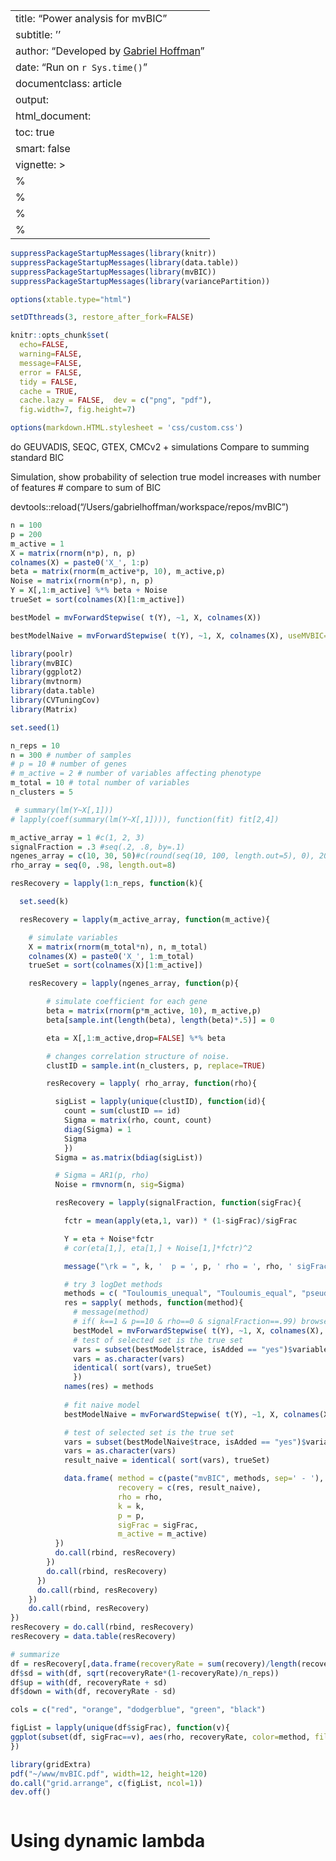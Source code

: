 
---
title: "Power analysis for mvBIC"
subtitle: ''
author: "Developed by [Gabriel Hoffman](http://gabrielhoffman.github.io/)"
date: "Run on `r Sys.time()`"
documentclass: article
output: 
  html_document:
  toc: true
  smart: false
vignette: >
  %\VignetteIndexEntry{Gene set enrichment from genomic intervals}
  %\VignetteEngine{knitr::rmarkdown}
  %\VignetteEncoding{UTF-8}
  %\usepackage[utf8]{inputenc}
---

<!--- 
# devtools::install_github('GabrielHoffman/pinnacle', auth_token='f74018151cf7c902b57aa023b2737190e9bc0400')

R CMD INSTALL -l $R_LIBS_USER ../

source ~/.bash_profile
cd /hpc/users/hoffmg01/build2/mvBIC/vignette
module load R/3.6.0 pandoc openssl boost git
git pull origin dev
alias R='R --quiet --no-save --no-restore-data'
R

# Sys.setenv(GITHUB_PAT = "f74018151cf7c902b57aa023b2737190e9bc0400")

devtools::reload("/Users/gabrielhoffman/workspace/repos/mvBIC")



rmarkdown::render("sims.Rmd", output_dir='./', intermediates_dir='./')



# run analysis
# cd /Users/gabrielhoffman/workspace/repos/mvBIC/vignettes
# cd /hpc/users/hoffmg01/build2/mvBIC/vignettes

# rm -fr sims_*
 --->

```r
suppressPackageStartupMessages(library(knitr))
suppressPackageStartupMessages(library(data.table))
suppressPackageStartupMessages(library(mvBIC))
suppressPackageStartupMessages(library(variancePartition))

options(xtable.type="html")

setDTthreads(3, restore_after_fork=FALSE)

knitr::opts_chunk$set(
  echo=FALSE,
  warning=FALSE,
  message=FALSE,
  error = FALSE,
  tidy = FALSE,
  cache = TRUE,
  cache.lazy = FALSE,  dev = c("png", "pdf"), 
  fig.width=7, fig.height=7)

options(markdown.HTML.stylesheet = 'css/custom.css')
```

do GEUVADIS, SEQC, GTEX, CMCv2 + simulations
Compare to summing standard BIC

Simulation, show probability of selection true model increases with number of features 
# compare to sum of BIC


devtools::reload("/Users/gabrielhoffman/workspace/repos/mvBIC")

```r
n = 100
p = 200
m_active = 1
X = matrix(rnorm(n*p), n, p)
colnames(X) = paste0('X_', 1:p)
beta = matrix(rnorm(m_active*p, 10), m_active,p)
Noise = matrix(rnorm(n*p), n, p)
Y = X[,1:m_active] %*% beta + Noise
trueSet = sort(colnames(X)[1:m_active])

bestModel = mvForwardStepwise( t(Y), ~1, X, colnames(X))

bestModelNaive = mvForwardStepwise( t(Y), ~1, X, colnames(X), useMVBIC=FALSE)
```


```r
library(poolr)
library(mvBIC)
library(ggplot2)
library(mvtnorm)
library(data.table)
library(CVTuningCov)
library(Matrix)

set.seed(1)

n_reps = 10   
n = 300 # number of samples
# p = 10 # number of genes
# m_active = 2 # number of variables affecting phenotype
m_total = 10 # total number of variables
n_clusters = 5

 # summary(lm(Y~X[,1]))
# lapply(coef(summary(lm(Y~X[,1]))), function(fit) fit[2,4])

m_active_array = 1 #c(1, 2, 3)
signalFraction = .3 #seq(.2, .8, by=.1)
ngenes_array = c(10, 30, 50)#c(round(seq(10, 100, length.out=5), 0), 200, 500)
rho_array = seq(0, .98, length.out=8)

resRecovery = lapply(1:n_reps, function(k){

  set.seed(k)

  resRecovery = lapply(m_active_array, function(m_active){

    # simulate variables
    X = matrix(rnorm(m_total*n), n, m_total)
    colnames(X) = paste0('X_', 1:m_total)
    trueSet = sort(colnames(X)[1:m_active])

    resRecovery = lapply(ngenes_array, function(p){

        # simulate coefficient for each gene
        beta = matrix(rnorm(p*m_active, 10), m_active,p)
        beta[sample.int(length(beta), length(beta)*.5)] = 0 

        eta = X[,1:m_active,drop=FALSE] %*% beta 

        # changes correlation structure of noise. 
        clustID = sample.int(n_clusters, p, replace=TRUE)

        resRecovery = lapply( rho_array, function(rho){

          sigList = lapply(unique(clustID), function(id){
            count = sum(clustID == id)                
            Sigma = matrix(rho, count, count)
            diag(Sigma) = 1
            Sigma
            })
          Sigma = as.matrix(bdiag(sigList))

          # Sigma = AR1(p, rho)
          Noise = rmvnorm(n, sig=Sigma)

          resRecovery = lapply(signalFraction, function(sigFrac){

            fctr = mean(apply(eta,1, var)) * (1-sigFrac)/sigFrac

            Y = eta + Noise*fctr
            # cor(eta[1,], eta[1,] + Noise[1,]*fctr)^2

            message("\rk = ", k, '  p = ', p, ' rho = ', rho, ' sigFrac =  ', sigFrac,  ' m_active = ', m_active, '        ')  

            # try 3 logDet methods
            methods = c( "Touloumis_unequal", "Touloumis_equal", "pseudodet")  #"Strimmer" 
            res = sapply( methods, function(method){
              # message(method)
              # if( k==1 & p==10 & rho==0 & signalFraction==.99) browser()
              bestModel = mvForwardStepwise( t(Y), ~1, X, colnames(X), verbose=FALSE, logDetMethod=method, deltaCutoff=5)
              # test of selected set is the true set
              vars = subset(bestModel$trace, isAdded == "yes")$variable
              vars = as.character(vars)
              identical( sort(vars), trueSet)
              })
            names(res) = methods
          
            # fit naive model
            bestModelNaive = mvForwardStepwise( t(Y), ~1, X, colnames(X), useMVBIC=FALSE, verbose=FALSE, deltaCutoff=5)

            # test of selected set is the true set
            vars = subset(bestModelNaive$trace, isAdded == "yes")$variable
            vars = as.character(vars)
            result_naive = identical( sort(vars), trueSet)

            data.frame( method = c(paste("mvBIC", methods, sep=' - '), 'naive'),
                        recovery = c(res, result_naive),
                        rho = rho,
                        k = k,
                        p = p,
                        sigFrac = sigFrac,
                        m_active = m_active)
          })
          do.call(rbind, resRecovery)
        })
        do.call(rbind, resRecovery)
      })
      do.call(rbind, resRecovery)
    })
    do.call(rbind, resRecovery)
})
resRecovery = do.call(rbind, resRecovery)
resRecovery = data.table(resRecovery)
```

```r
# summarize 
df = resRecovery[,data.frame(recoveryRate = sum(recovery)/length(recovery)),by=c('rho', 'p', 'sigFrac', 'm_active','method')]
df$sd = with(df, sqrt(recoveryRate*(1-recoveryRate)/n_reps))
df$up = with(df, recoveryRate + sd)
df$down = with(df, recoveryRate - sd)

cols = c("red", "orange", "dodgerblue", "green", "black")

figList = lapply(unique(df$sigFrac), function(v){
ggplot(subset(df, sigFrac==v), aes(rho, recoveryRate, color=method, fill=method)) + geom_ribbon(aes(ymin=down, ymax=up), alpha=.3, linetype=0) + geom_line() + geom_point() + scale_color_manual("Method", values = cols ) + scale_fill_manual("Method", values = cols ) + xlab(bquote(Correlation~(rho))) + ylab("Power to recover true model") + theme_bw() + theme(aspect.ratio=1) + ylim(0, 1) + facet_wrap(~m_active+p, ncol=length(ngenes_array)  ) + ggtitle(v)
})

library(gridExtra)
pdf("~/www/mvBIC.pdf", width=12, height=120)
do.call("grid.arrange", c(figList, ncol=1))
dev.off()



```

# Using dynamic lambda


<!---

# naive
mvBIC_fit( t(Y), ~ 1, X, useMVBIC=FALSE)
mvBIC_fit( t(Y), ~ X_1, X, useMVBIC=FALSE)

method = "Touloumis_unequal"
# method="Touloumis_equal"
res1 = mvBIC_fit( t(scale(Y)), ~ X_1 , X, logDetMethod=method)
res1@params
res2 = mvBIC_fit( t(scale(Y)), ~ 1, X, logDetMethod=method)
res2@params
res1-res2



residMatrix1 = t(residuals(lm(scale(Y) ~ X_1, data=as.data.frame(X))))
residMatrix2 = t(residuals(lm(scale(Y) ~ 1, data=as.data.frame(X))))

# sum(log(adjusted_eigen_values(residMatrix1, method="Touloumis_unequal")))
# sum(log(adjusted_eigen_values(residMatrix2, method="Touloumis_unequal")))

# sum(log(adjusted_eigen_values(residMatrix1, method="Touloumis_equal")))
# sum(log(adjusted_eigen_values(residMatrix2, method="Touloumis_equal")))

res1 = rlogDet( residMatrix1, method="Touloumis_unequal" )
res2 = rlogDet( residMatrix2, method="Touloumis_unequal" )
res1 - res2

resA = rlogDet( residMatrix1, method="Touloumis_equal" )
resB = rlogDet( residMatrix2, method="Touloumis_equal" )
resA - resB




mvBIC:::mvBIC_from_residuals( residMatrix1, 3, lambda=0.317 )
mvBIC:::mvBIC_from_residuals( residMatrix2, 2, lambda=0.317 )

rlogDet( residMatrix1, method="Touloumis_unequal" )
rlogDet( residMatrix2, method="Touloumis_unequal" )

rlogDet( residMatrix1, method="Touloumis_equal" )
rlogDet( residMatrix2, method="Touloumis_equal" )

rlogDet( residMatrix1, method="Str" )
rlogDet( residMatrix2, method="Str" )

rlogDet( residMatrix1, method="pseudo" )
rlogDet( residMatrix2, method="pseudo" )

d1 = svd(residMatrix1)$d^2 
d2 = svd(residMatrix2)$d^2 
# plot(d1, d2, log="xy")

a = sum(log(d1))
b = sum(log(d2))

v = sapply( 1:100, function(k){
  a = sum(log(d1[1:k]))
  b = sum(log(d2[1:k]))
  a-b
})
plot(v)





d1[1:3]
adjusted_eigen_values(residMatrix1, method="p")[1:3]


d1 = d1[1:99]
d2 = d2[1:99]

sum(log(d1))*100 - sum(log(d2))*100




res = shrinkcovmat.equal_lambda( residMatrix2 )
# lambda = res$lambda_hat
lambda = 0.3707678
ev_return = (1-lambda) * ev + lambda * res$nu_hat





library(denoiseR)

sig = estim_sigma(residMatrix1, method = "MAD")

res1 = optishrink( residMatrix1, sigma = sig, method = "ASYMPT", k=ncol(residMatrix1)-1)
sum(log(res1$singval^2))

res2 = optishrink( residMatrix2, sigma = sig, method = "ASYMPT", k=ncol(residMatrix1)-1)
sum(log(res2$singval^2))

plot(svd(residMatrix1)$d, svd(residMatrix2)$d)
plot(res1$singval[1:19], res2$singval[1:19])
abline(0,1, col="red")

# Compute delta BIC directly


res = optishrink( residMatrix1 - residMatrix2, method="ASYMPT")

d = svd(residMatrix1 - residMatrix2)$d
sum(2*log(d[1]))

d1 = svd(residMatrix1)$d^2
d2 = svd(residMatrix2)$d^2
adjusted_eigen_values( residMatrix1, method = "p")[1:3]


sum(log(d1)) - sum(log(d2)) 


C = tcrossprod(residMatrix2)
eigen(C)$values[1:4]

svd(residMatrix2)$d[1:4]^2






res = shrinkcovmat.identity(residMatrix1)
str(res)








bestModel = mvForwardStepwise( t(Y), ~1, X, colnames(X)[1:10])

method = "rlogDet"

a = mvBIC_fit(t(Y), ~ X_3 , X, verbose=TRUE, logDetMethod = method)
b = mvBIC_fit(t(Y), ~ X_10 + X_5 + X_9, X, verbose=TRUE, logDetMethod = method)
as.numeric(a - b)    


a = mvBIC_fit(t(svd(Y)$u), ~ X_3 , X, verbose=TRUE, logDetMethod = method)
b = mvBIC_fit(t(svd(Y)$u), ~ X_10 + X_5 + X_9, X, verbose=TRUE, logDetMethod = method)
as.numeric(a - b)    


a = mvBIC_fit(t(svd(Y)$u), ~ X_3 , X, verbose=TRUE, useMVBIC=FALSE, logDetMethod = method)
b = mvBIC_fit(t(svd(Y)$u), ~ X_10 + X_5 + X_9, X, verbose=TRUE, useMVBIC=FALSE, logDetMethod = method)
as.numeric(a - b)    




library(maotai)

n = 5
p = 10
Y = matrix(rnorm(n*p), n, p)

evalues = svd(Y)$d^2
sum(log(evalues[evalues > 1e-10]))

C = crossprod(Y)
evalues = eigen(C)$values
sum(log(evalues[evalues > 1e-10]))

log(pdeterminant(C))





n = 1000
p = 50
A = cor(matrix(rnorm(p*n),ncol=n))   # (n x n) matrix
k = as.double(Matrix::rankMatrix(A)) # rank of A


evalues = eigen(A)$values
pdet = sum(log(evalues[evalues > 1e-5]))

# smallest eigen-value
# (1-sqrt(n/p))^2
# evalues[p-1]

# x = p:n
# plot(x, (1-sqrt(n/x))^2)

# iterative computation
ntry = 11
del.vec = exp(-(1:ntry))
det.vec = rep(0,ntry)
for (i in 1:ntry){
  del = del.vec[i]
  # det.vec[i] = det(A+del*diag(n))/(del^(n-k))
  det.vec[i] = determinant(A+diag(del,n))$modulus[1] - (n-k)*log(del)
}

# visualize the results
opar <- par(no.readonly=TRUE)
plot(log(del.vec), det.vec, main=paste("true rank is ",k," out of ",n,sep=""),"b", xlab="iterations")
abline(h=pdet,col="red",lwd=1.2)
par(opar)


min(eigen(A+diag(del,n))$values)



finite sample size estimator for log det


n = 200

res = lapply( seq(20, 5*n, length.out=10), function(p){

  logDet = sapply(1:10, function(i){
    A = cor(matrix(rnorm(p*n),ncol=n))  
    determinant(A)$modulus[1]
    })
  data.frame(logDet, p)
})
res = do.call(rbind, res)

ggplot(res, aes(p, logDet)) + geom_point() + theme_bw()


library(corpcor)
library(HiDimDA)

n = 500
p = 30
X = matrix(rnorm(p*n),ncol=n)
A = cor(X)   # (n x n) matrix

res = ShrnkSigE( df=p-1, n, min(n,p-1), Sigma=A, Trgt = "Idntty")
res$Intst

evalues = eigen(A)$values
sum(log(evalues[evalues > 1e-10]))

sum(log(res$D))

sum(log(eigen(res)$values))

plot(eigen(A)$values, eigen(res)$values)

C = cov2cor(A)
ev = eigen(C)$values

get_lambda = function(ev, n, p){
  a = sum(ev^2) + sum(ev)^2
  b = n * sum(ev^2) + (p-n+1)/p * sum(ev)^2
  a / b
}
lambda = get_lambda(ev, n, p)

sum(log(ev*(1-lambda) + lambda))

sum(log(ev))


estimate.lambda(X)
 c = cor.shrink(X)
 attr(c, "lambda")



library(clusterGeneration)
library(mvtnorm)
library(corpcor)
library(HiDimDA)
library(TAS)
library(ShrinkCovMat)
library(ggplot2)
library(reshape2)
library(Rfast)



estLogDet = function( X, method, scale=TRUE){
  
  p = nrow(X)
  n = ncol(X)

  if( scale ){
      # A = cor(X)   # (n x n) matrix
    X_std = scale(X)/sqrt(p-1)
  }else{
    X_std = X
  }

  rnk = min(n, p-1)
  # ev = eigen(A)$values
  ev = svd(X_std)$d[1:rnk]^2

  if( method == "Strimmer"){
    lambda = estimate.lambda(X, verbose=FALSE)
    ev_shrink = (ev*(1-lambda) + lambda)
    ev_hat = c(ev_shrink, rep(lambda, n-length(ev_shrink)))
  }else if( method == "gcShrink"){
    suppressWarnings({
    res = gcShrink(t(X), var=1, cor=1, plot=FALSE)
    })
    lambda = res$optimalpha
    ev_gc = ev*(1-lambda) + lambda
    ev_hat = c(ev_gc, rep(lambda, n-length(ev_gc)))
  }else if( method == "ShrinkCovMat"){
  
    res = shrinkcovmat.identity(t(X), centered=FALSE)
    lambda_hat = res$lambdahat

    ev_shrink2 = (ev*(1-lambda_hat) + lambda_hat)
    ev_hat = c(ev_shrink2, rep(lambda_hat, n-length(ev_shrink2)))
  }else if( method == "ShrnkSigE"){

    res = ShrnkSigE( df=p-1, n, min(n,p-1), Sigma=cor(X), Trgt = "Idntty")
    lambda = ifelse("Intst" %in% names(res), res$Intst, 0)

    ev_gc = ev*(1-lambda) + lambda
    ev_hat = c(ev_gc, rep(lambda, n-length(ev_gc)))
  }else if(method == "rlogDet"){
    ev_hat = rlogDet(X)
  }else if(method == "population"){
    ev_hat = ev
  }else{
    stop("Method not found")
  }

  ev_hat
}


# 
useFast = FALSE
# n = 1000
p_array = c(seq(50, 100, by=20), seq(120,300, by=30))
# n_array = c(seq(4, 1500, by=100), seq(2000, 10000, by=500))
n_array = c(seq(4, 1000, by=100))


res = lapply( n_array, function(n){
  cat("\rn = ", n, '      ')
  res = lapply( p_array, function(p){

    if( useFast ){
      # construct data from eigen values
      # evTrue = eigen(Sigma)$values
      evTrue = sort(runif(n, 1, 1), decreasing=TRUE)
      Q <- clusterGeneration:::genOrthogonal(n) 
      # Sigma <- Q %*% diag(evTrue) %*% t(Q)
      # evTrue[1:3]
      # 
      # R = t(Q %*% (t(Q) * sqrt(pmax(evTrue, 0))))
      R = crossprod(sweep(Q, 1, evTrue,FUN="*"), Q)

      X = matrnorm(p, n) %*% R
      # crossprod(X)/p

    }else{
      # Generate correlation directly
      Sigma = cov2cor(genPositiveDefMat(n, ratioLambda=100, lambdaLow=30)$Sigma)
      evTrue = eigen(Sigma)$values
      X = mvtnorm::rmvnorm(p, sig=Sigma)
    }
   
    # logDet
    res = data.frame( n = n,
                      p = p,
                      True          = sum(log(evTrue)),
                      Population    = sum(log(estLogDet(X, "population"))),
                      # Strimmer      = sum(log(estLogDet(X, "Strimmer"))),
                      Strimmer       = rlogDet(X, "Strimmer"),
                      Touloumis       = rlogDet(X, "Touloumis"))
                      # gcShrink      = sum(log(estLogDet(X, "gcShrink"))),
                      # ShrinkCovMat  = sum(log(estLogDet(X, "ShrinkCovMat"))))
                      # ShrnkSigE     = sum(log(estLogDet(X, "ShrnkSigE"))))
    res

  })
  res = do.call(rbind, res)
})
res = do.call(rbind, res)

res2 = res
idx = colnames(res2) %in% c('n', 'p', 'True')
res2 = cbind(n=res2$n, p=res2$p, (res2[,!idx] - res$True))
df = melt(res2, id.vars=c('n', 'p'))

pdf("~/www/mvBIC.pdf")
ggplot(subset(df, variable!="Population"), aes(n, value, color=variable)) + geom_point() + theme_bw() + theme(aspect.ratio=1) + ylab("Percent error") + facet_wrap(~p)
dev.off()




fig1 = ggplot(res, aes(True, Strimmer)) + geom_point( ) + theme_bw() + theme(aspect.ratio=1) + ylab("Percent error")
fig2 = ggplot(res, aes(True, Touloumis)) + geom_point( ) + theme_bw() + theme(aspect.ratio=1) + ylab("Percent error")

plot_grid(fig1, fig2)












# plot(evTrue, ylim= range(c(evTrue, ev, ev_shrink, ev_gc)))
# points(ev,col="red")
# points(ev_shrink,col="blue")
# points(ev_gc,col="green")

# logDet
sum(log(evTrue))
sum(log(ev[1:(p-1)]))
sum(log(ev_shrink))
sum(log(ev_gc))
rlogDet( X )


sum(log(ev_shrink2))





target = diag(1,n)

obj = optimize( function(alpha) logML(t(X), target, alpha), interval=c(1e-6, 1-1e-6), tol=1e-6, maximum=TRUE)





phase2_formula <- "~Dx.Tissue + (1 | Individual_ID) + RIN2 + (1 | Institution) + ageOfDeath + RIN + PMI + EV.1 + (1 | Reported_Gender) + EV.2 + EV.3 + EV.4"
phase3 <- mvBIC::mvForwardStepwise(exprObj = subset_CQN[1:10,],
                         baseFormula = phase2_formula, 
                         data = COVARIATES,
                         variables = array(c("scale(IntragenicRate)", "scale(IntronicRate)","IntergenicRate)","scale(rRNARate)", "scale(TotalReads)", "scale(GenesDetected)", "scale(MappedReads)")))


y = subset_CQN[1,]
phase2_formula <- "y~Dx.Tissue + (1 | Individual_ID) + RIN2 + (1 | Institution) + ageOfDeath + RIN + PMI + EV.1 + (1 | Reported_Gender) + EV.2 + EV.3 + EV.4 + scale(TotalReads)"

fit = lme4::lmer(phase2_formula, COVARIATES)


--->













